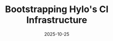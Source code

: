 ---
title: Bootstrapping Hylo's CI Infrastructure
description: A deep dive into the architecture and implementation of Hylo's continuous integration system.
date: 2025-10-25
---
